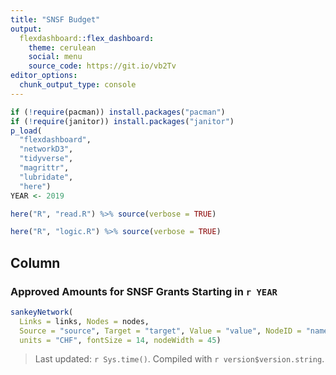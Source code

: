 ```yaml
---
title: "SNSF Budget"
output: 
  flexdashboard::flex_dashboard:
    theme: cerulean
    social: menu
    source_code: https://git.io/vb2Tv
editor_options: 
  chunk_output_type: console
---
```


```r
if (!require(pacman)) install.packages("pacman")
if (!require(janitor)) install.packages("janitor")
p_load(
  "flexdashboard", 
  "networkD3",
  "tidyverse", 
  "magrittr",
  "lubridate",
  "here")
YEAR <- 2019
```

```r
here("R", "read.R") %>% source(verbose = TRUE)
```

```r
here("R", "logic.R") %>% source(verbose = TRUE)
```

Column
-------------------------------------

### Approved Amounts for SNSF Grants Starting in `r YEAR`

```r
sankeyNetwork(
  Links = links, Nodes = nodes, 
  Source = "source", Target = "target", Value = "value", NodeID = "name",
  units = "CHF", fontSize = 14, nodeWidth = 45)
```

> Last updated: `r Sys.time()`. Compiled with `r version$version.string`.
